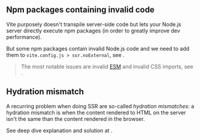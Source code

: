 
## Npm packages containing invalid code

Vite purposely doesn't transpile server-side code but lets your Node.js server directly execute npm packages (in order to greatly improve dev performance).

But some npm packages contain invalid Node.js code and we need to add them to `vite.config.js > ssr.noExternal`, see <Link href="/invalid-npm#solution" />.

> The most notable issues are invalid [ESM](https://hacks.mozilla.org/2018/03/es-modules-a-cartoon-deep-dive/) and invalid CSS imports, see <Link href="/invalid-npm#errors" />.


## Hydration mismatch

A recurring problem when doing SSR are so-called *hydration mismatches*: a hydration mismatch is when the content rendered to HTML on the server isn't the same than the content rendered in the browser.

See deep dive explanation and solution at <Link href="/hydration-mismatch" />.

